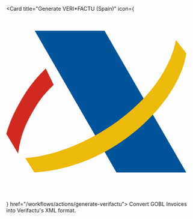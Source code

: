 <Card title="Generate VERI*FACTU (Spain)" 
  icon={<svg fill="none" xmlns="http://www.w3.org/2000/svg" viewBox="0 0 20 20"><path d="M3 2h7.3694L19 17h-7.3694L3 2Z" fill="#00549A"/><path fill-rule="evenodd" clip-rule="evenodd" d="M2 15.4818 2.9602 17C11.4976 16.5093 18.3398 9.3639 19 4.3801L17.9194 3C16.524 9.8083 7.9566 15.0679 2 15.4818Z" fill="#ECBA0B"/><path fill-rule="evenodd" clip-rule="evenodd" d="M4.1667 6 5 7.7414c-.9905.9443-1.478 1.579-2.1698 2.7671C1.9024 12.1031 1.5251 13.145 1.2422 15L0 12.9168c.4087-1.3342.7232-2.0668 1.3994-3.2872C2.2798 8.0833 2.9088 7.253 4.1667 6Z" fill="#D12920"/></svg>} href="/workflows/actions/generate-verifactu">
  Convert GOBL Invoices into Verifactu's XML format.
</Card>